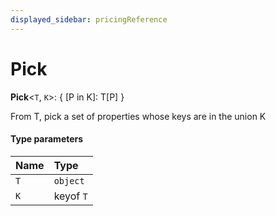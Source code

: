 ```yaml
---
displayed_sidebar: pricingReference
---
```


# Pick

 **Pick**<`T`, `K`\>: { [P in K]: T[P] }

From T, pick a set of properties whose keys are in the union K

#### Type parameters

| Name | Type |
| :------ | :------ |
| `T` | `object` |
| `K` | keyof `T` |
